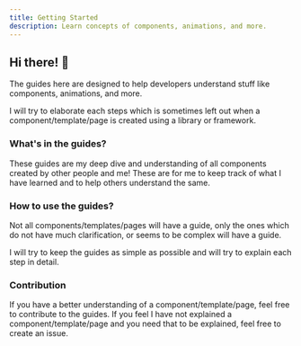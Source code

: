 ```yaml
---
title: Getting Started
description: Learn concepts of components, animations, and more.
---
```


## Hi there! 👋

The guides here are designed to help developers understand stuff like components, animations, and more.

I will try to elaborate each steps which is sometimes left out when a component/template/page is created
using a library or framework.

### What's in the guides?

These guides are my deep dive and understanding of all components created by other people and me!
These are for me to keep track of what I have learned and to help others understand the same.


### How to use the guides?

Not all components/templates/pages will have a guide, only the ones which do not have much clarification, or
seems to be complex will have a guide.

I will try to keep the guides as simple as possible and will try to explain each step in detail.

### Contribution

If you have a better understanding of a component/template/page, feel free to contribute to the guides.
If you feel I have not explained a component/template/page and you need that to be explained, feel free to create an issue.